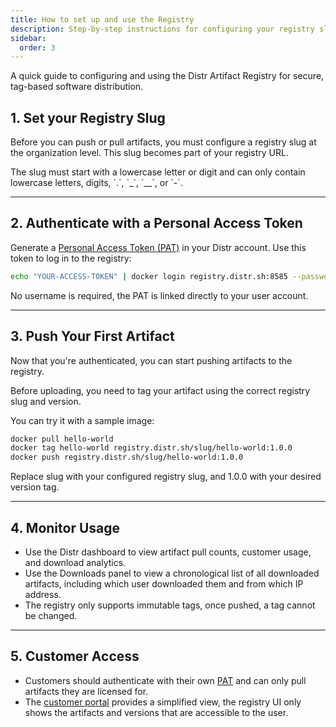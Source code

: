 ```yaml
---
title: How to set up and use the Registry
description: Step-by-step instructions for configuring your registry slug, authenticating with a PAT, pushing OCI artifacts, and managing access and usage analytics in the Distr Artifact Registry.
sidebar:
  order: 3
---
```



A quick guide to configuring and using the Distr Artifact Registry for secure, tag-based software distribution.

## 1. Set your Registry Slug

Before you can push or pull artifacts, you must configure a registry slug at the organization level. This slug becomes part of your registry URL.

<ThemeImage
  lightSrc="/src/assets/docs/product/registry/light-slug.png"
  darkSrc="/src/assets/docs/product/registry/dark-slug.png"
  alt="Registry slug configuration"
/>

<Aside type="note">
  The slug must start with a lowercase letter or digit and can only contain
  lowercase letters, digits, `.`, `_`, `__`, or `-`.
</Aside>

---

## 2. Authenticate with a Personal Access Token

Generate a [Personal Access Token (PAT)](/docs/integrations/personal-access-token/) in your Distr account. Use this token to log in to the registry:

```bash
echo "YOUR-ACCESS-TOKEN" | docker login registry.distr.sh:8585 --password-stdin -u -
```

<Aside type="tip">
  No username is required, the PAT is linked directly to your user account.
</Aside>

---

## 3. Push Your First Artifact

Now that you're authenticated, you can start pushing artifacts to the registry.

Before uploading, you need to tag your artifact using the correct registry slug and version.

You can try it with a sample image:

```bash
docker pull hello-world
docker tag hello-world registry.distr.sh/slug/hello-world:1.0.0
docker push registry.distr.sh/slug/hello-world:1.0.0
```

Replace slug with your configured registry slug, and 1.0.0 with your desired version tag.

---

## 4. Monitor Usage

- Use the Distr dashboard to view artifact pull counts, customer usage, and download analytics.
- Use the Downloads panel to view a chronological list of all downloaded artifacts, including which user downloaded them and from which IP address.
- The registry only supports immutable tags, once pushed, a tag cannot be changed.

<ThemeImage
  lightSrc="/src/assets/docs/product/registry/dashboard-artifact-view-light.png"
  darkSrc="/src/assets/docs/product/registry/dashboard-artifact-view-dark.png"
  alt="Registry artifacts view"
/>

---

## 5. Customer Access

- Customers should authenticate with their own [PAT](/docs/integrations/personal-access-token/) and can only pull artifacts they are licensed for.
- The [customer portal](/docs/guides/end-customer-registry-view/#registry-quickstart-from-the-customer-portal) provides a simplified view, the registry UI only shows the artifacts and versions that are accessible to the user.

<ThemeImage
  lightSrc="/src/assets/docs/product/registry/customer-artifact-view-light.png"
  darkSrc="/src/assets/docs/product/registry/customer-artifact-view-dark.png"
  alt="Registry artifacts view"
/>
